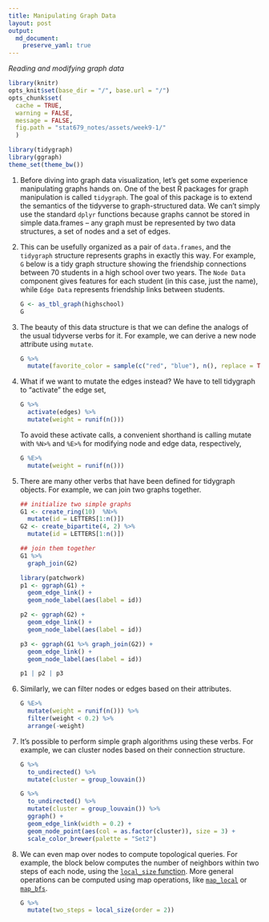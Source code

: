 ```yaml
---
title: Manipulating Graph Data
layout: post
output: 
  md_document:
    preserve_yaml: true
---
```


_Reading and modifying graph data_

```r
library(knitr)
opts_knit$set(base_dir = "/", base.url = "/")
opts_chunk$set(
  cache = TRUE,
  warning = FALSE, 
  message = FALSE,
  fig.path = "stat679_notes/assets/week9-1/"
  )
```

```r
library(tidygraph)
library(ggraph)
theme_set(theme_bw())
```


1. Before diving into graph data visualization, let’s get some experience
manipulating graphs hands on. One of the best R packages for graph manipulation
is called `tidygraph`. The goal of this package is to extend the semantics of the
tidyverse to graph-structured data. We can't simply use the standard `dplyr`
functions because graphs cannot be stored in simple data.frames -- any graph
must be represented by two data structures, a set of nodes and a set of edges.

1. This can be usefully organized as a pair of `data.frames`, and the
`tidygraph` structure represents graphs in exactly this way.
For example, `G` below is a tidy graph structure showing the friendship
connections between 70 students in a high school over two years. The `Node Data`
component gives features for each student (in this case, just the name), while
`Edge Data` represents friendship links between students.

    ```r
    G <- as_tbl_graph(highschool)
    G
    ```
    
1. The beauty of this data structure is that we can define the analogs of the
usual tidyverse verbs for it. For example, we can derive a new node attribute
using `mutate`.

    ```r
    G %>%
      mutate(favorite_color = sample(c("red", "blue"), n(), replace = TRUE))
    ```

1. What if we want to mutate the edges instead? We have to tell tidygraph to
“activate” the edge set,
    
    ```r
    G %>%
      activate(edges) %>%
      mutate(weight = runif(n()))
    ```
    
    To avoid these activate calls, a convenient shorthand is calling mutate with
    `%N>%` and `%E>%` for modifying node and edge data, respectively,
  
    ```r
    G %E>%
      mutate(weight = runif(n()))
    ```
      
1. There are many other verbs that have been defined for tidygraph objects. For
example, we can join two graphs together.

    ```r
    ## initialize two simple graphs
    G1 <- create_ring(10)  %N>%
      mutate(id = LETTERS[1:n()])
    G2 <- create_bipartite(4, 2) %>%
      mutate(id = LETTERS[1:n()])
    
    ## join them together
    G1 %>%
      graph_join(G2)
    ```
    
    ```r
    library(patchwork)
    p1 <- ggraph(G1) +
      geom_edge_link() +
      geom_node_label(aes(label = id))
      
    p2 <- ggraph(G2) +
      geom_edge_link() +
      geom_node_label(aes(label = id))
      
    p3 <- ggraph(G1 %>% graph_join(G2)) +
      geom_edge_link() +
      geom_node_label(aes(label = id))
    
    p1 | p2 | p3
    ```
      
1. Similarly, we can filter nodes or edges based on their attributes.

    ```r
    G %E>%
      mutate(weight = runif(n())) %>%
      filter(weight < 0.2) %>%
      arrange(-weight)
    ```
    
1. It’s possible to perform simple graph algorithms using these verbs. For
example, we can cluster nodes based on their connection structure.

    ```r
    G %>%
      to_undirected() %>%
      mutate(cluster = group_louvain())
    ```


    ```r
    G %>%
      to_undirected() %>%
      mutate(cluster = group_louvain()) %>%
      ggraph() +
      geom_edge_link(width = 0.2) +
      geom_node_point(aes(col = as.factor(cluster)), size = 3) +
      scale_color_brewer(palette = "Set2")
    ```
  
1. We can even map over nodes to compute topological queries. For example, the
block below computes the number of neighbors within two steps of each node,
using the [`local_size` function](https://tidygraph.data-imaginist.com/reference/local_graph.html). More general operations can be computed using map operations, like
[`map_local`](https://tidygraph.data-imaginist.com/reference/map_local.html) or [`map_bfs`](https://tidygraph.data-imaginist.com/reference/map_bfs.html).

    ```r
    G %>%
      mutate(two_steps = local_size(order = 2))
    ```